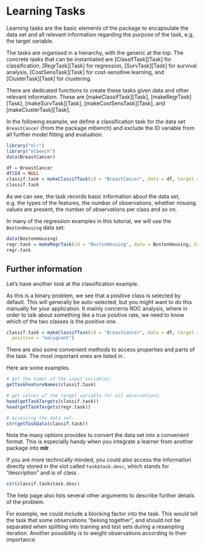 # Learning Tasks

Learning tasks are the basic elements of the package to encapsulate the
data set and all relevant information regarding the purpose of the
task, e.g, the target variable.

The tasks are organised in a hierarchy, with the generic
\man[Task] at the top.
The concrete tasks that can be instantiated are \man2[ClassifTask][Task] for classification,
\man2[RegrTask][Task] for regression, \man2[SurvTask][Task] for survival
analysis, \man2[CostSensTask][Task] for
cost-sensitive learning, and \man2[ClusterTask][Task] for clustering.

There are dedicated functions to create these tasks given data and other
relevant information. These are \man2[makeClassifTask][Task],
\man2[makeRegrTask][Task],
\man2[makeSurvTask][Task], \man2[makeCostSensTask][Task], and
\man2[makeClusterTask][Task].

In the following example, we define a classification task for the data
set ``BreastCancer`` (from the package mlbench) and exclude the ID
variable from all further model fitting and evaluation.

```r
library("mlr")
library("mlbench")
data(BreastCancer)

df = BreastCancer
df$Id = NULL
classif.task = makeClassifTask(id = "BreastCancer", data = df, target = "Class")
classif.task
```

As we can see, the task records basic information about the data set,
e.g. the types of the features, the number of observations, whether
missing values are present, the number of observations per class and so on.


In many of the regression examples in this tutorial, we will use the ``BostonHousing`` data set:

```r
data(BostonHousing)
regr.task = makeRegrTask(id = "BostonHousing", data = BostonHousing, target = "medv")
regr.task
```

## Further information

Let's have another look at the classification example.

As this is a binary problem, we see that a positive class is selected
by default. This will generally be auto-selected, but you might
want to do this manually for your application. It mainly concerns ROC analysis, where in order
to talk about something like a true positive rate, we need to know which of the two classes is the positive
one.

```r
classif.task = makeClassifTask(id = "BreastCancer", data = df, target = "Class",
  positive = "malignant")
```

There are also some convenient methods to access properties and parts of the task.
The most important ones are listed in \man[Task].

Here are some examples.


```r
# get the names of the input variables:
getTaskFeatureNames(classif.task)

# get values of the target variable for all observations:
head(getTaskTargets(classif.task))
head(getTaskTargets(regr.task))

# accessing the data set:
str(getTaskData(classif.task))
```

Note the many options \man[getTaskData] provides to convert the data set into a convenient format.
This is especially handy when you integrate a learner from another package into
**mlr**.

If you are more technically minded, you could also access
the information directly stored in the slot called `task$task.desc`,
which stands for "description" and is of class \man[TaskDesc].

```r
str(classif.task$task.desc)
```

The \man[Task] help page also lists several other arguments
to describe further details of the problem.

For example, we could include a blocking factor into the task.
This would tell the task that some observations "belong together", and should
not be separated when splitting into training and test sets during a resampling iteration.
Another possibility is to weight observations according to their importance.
